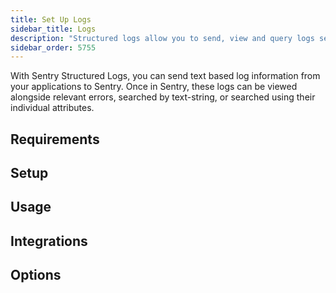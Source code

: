 ```yaml
---
title: Set Up Logs
sidebar_title: Logs
description: "Structured logs allow you to send, view and query logs sent from your applications within Sentry."
sidebar_order: 5755
---
```


<Include name="feature-stage-alpha-logs.mdx" />

With Sentry Structured Logs, you can send text based log information from your applications to Sentry. Once in Sentry, these logs can be viewed alongside relevant errors, searched by text-string, or searched using their individual attributes.

## Requirements

<PlatformContent includePath="logs/requirements" />

## Setup

<PlatformContent includePath="logs/setup" />

## Usage

<PlatformContent includePath="logs/usage" />

## Integrations

<PlatformContent includePath="logs/integrations" />

## Options

<PlatformContent includePath="logs/options" />
